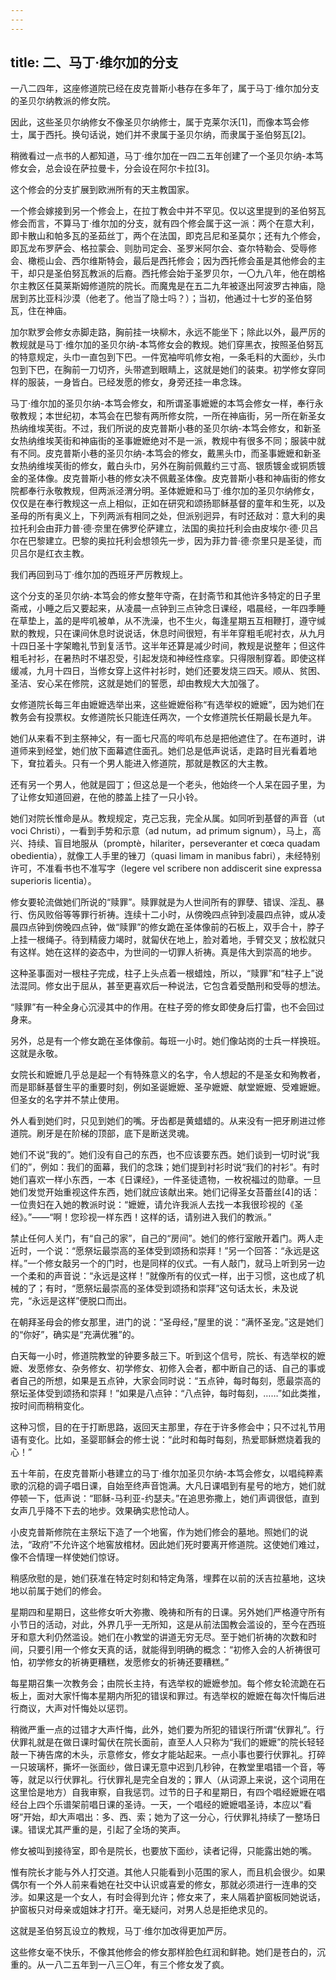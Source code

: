 ```yaml
---
---
---
```

title: 二、马丁·维尔加的分支
---




一八二四年，这座修道院已经在皮克普斯小巷存在多年了，属于马丁·维尔加分支的圣贝尔纳教派的修女院。

因此，这些圣贝尔纳修女不像圣贝尔纳修士，属于克莱尔沃[1]，而像本笃会修士，属于西托。换句话说，她们并不隶属于圣贝尔纳，而隶属于圣伯努瓦[2]。

稍微看过一点书的人都知道，马丁·维尔加在一四二五年创建了一个圣贝尔纳-本笃修女会，总会设在萨拉曼卡，分会设在阿尔卡拉[3]。

这个修会的分支扩展到欧洲所有的天主教国家。

一个修会嫁接到另一个修会上，在拉丁教会中并不罕见。仅以这里提到的圣伯努瓦修会而言，不算马丁·维尔加的分支，就有四个修会属于这一派：两个在意大利，即卡散山和帕多瓦的圣茹丝丁，两个在法国，即克吕尼和圣莫尔；还有九个修会，即瓦龙布罗萨会、格拉蒙会、则肋司定会、圣罗米阿尔会、查尔特勒会、受辱修会、橄榄山会、西尔维斯特会，最后是西托修会；因为西托修会虽是其他修会的主干，却只是圣伯努瓦教派的后裔。西托修会始于圣罗贝尔，一〇九八年，他在朗格尔主教区任莫莱斯姆修道院的院长。而魔鬼是在五二九年被逐出阿波罗古神庙，隐居到苏比亚科沙漠（他老了。他当了隐士吗？）；当初，他通过十七岁的圣伯努瓦，住在神庙。

加尔默罗会修女赤脚走路，胸前挂一块柳木，永远不能坐下；除此以外，最严厉的教规就是马丁·维尔加的圣贝尔纳-本笃修女会的教规。她们穿黑衣，按照圣伯努瓦的特意规定，头巾一直包到下巴。一件宽袖哔叽修女袍，一条毛料的大面纱，头巾包到下巴，在胸前一刀切齐，头带遮到眼睛上，这就是她们的装束。初学修女穿同样的服装，一身皆白。已经发愿的修女，身旁还挂一串念珠。

马丁·维尔加的圣贝尔纳-本笃会修女，和所谓圣事嬷嬷的本笃会修女一样，奉行永敬教规；本世纪初，本笃会在巴黎有两所修女院，一所在神庙街，另一所在新圣女热纳维埃芙街。不过，我们所说的皮克普斯小巷的圣贝尔纳-本笃会修女，和新圣女热纳维埃芙街和神庙街的圣事嬷嬷绝对不是一派，教规中有很多不同；服装中就有不同。皮克普斯小巷的圣贝尔纳-本笃会的修女，戴黑头巾，而圣事嬷嬷和新圣女热纳维埃芙街的修女，戴白头巾，另外在胸前佩戴约三寸高、银质镀金或铜质镀金的圣体像。皮克普斯小巷的修女决不佩戴圣体像。皮克普斯小巷和神庙街的修女院都奉行永敬教规，但两派泾渭分明。圣体嬷嬷和马丁·维尔加的圣贝尔纳修女，仅仅是在奉行教规这一点上相似，正如在研究和颂扬耶稣基督的童年和生死，以及圣母的所有奥义上，下列两派有相同之处，但派别迥异，有时还敌对：意大利的奥拉托利会由菲力普·德·奈里在佛罗伦萨建立，法国的奥拉托利会由皮埃尔·德·贝吕尔在巴黎建立。巴黎的奥拉托利会想领先一步，因为菲力普·德·奈里只是圣徒，而贝吕尔是红衣主教。

我们再回到马丁·维尔加的西班牙严厉教规上。

这个分支的圣贝尔纳-本笃会的修女整年守斋，在封斋节和其他许多特定的日子里斋戒，小睡之后又要起来，从凌晨一点钟到三点钟念日课经，唱晨经，一年四季睡在草垫上，盖的是哔叽被单，从不洗澡，也不生火，每逢星期五互相鞭打，遵守缄默的教规，只在课间休息时说说话，休息时间很短，有半年穿粗毛呢衬衣，从九月十四日圣十字架瞻礼节到复活节。这半年还算是减少时间，教规是说整年；但这件粗毛衬衫，在暑热时不堪忍受，引起发烧和神经性痉挛。只得限制穿着。即使这样缓减，九月十四日，当修女穿上这件衬衫时，她们还要发烧三四天。顺从、贫困、圣洁、安心呆在修院，这就是她们的誓愿，却由教规大大加强了。

女修道院长每三年由嬷嬷选举出来，这些嬷嬷俗称“有选举权的嬷嬷”，因为她们在教务会有投票权。女修道院长只能连任两次，一个女修道院长任期最长是九年。

她们从来看不到主祭神父，有一面七尺高的哔叽布总是把他遮住了。在布道时，讲道师来到经堂，她们放下面幕遮住面孔。她们总是低声说话，走路时目光看着地下，耷拉着头。只有一个男人能进入修道院，那就是教区的大主教。

还有另一个男人，他就是园丁；但这总是一个老头，他始终一个人呆在园子里，为了让修女知道回避，在他的膝盖上挂了一只小铃。

她们对院长惟命是从。教规规定，克己忘我，完全从属。如同听到基督的声音（ut voci Christi），一看到手势和示意（ad nutum，ad primum signum），马上，高兴、持续、盲目地服从（promptè，hilariter，perseveranter et cœca quadam obedientia），就像工人手里的锉刀（quasi limam in manibus fabri），未经特别许可，不准看书也不准写字（legere vel scribere non addiscerit sine expressa superioris licentia）。

修女要轮流做她们所说的“赎罪”。赎罪就是为人世间所有的罪孽、错误、淫乱、暴行、伤风败俗等等罪行祈祷。连续十二小时，从傍晚四点钟到凌晨四点钟，或从凌晨四点钟到傍晚四点钟，做“赎罪”的修女跪在圣体像前的石板上，双手合十，脖子上挂一根绳子。待到精疲力竭时，就匐伏在地上，脸对着地，手臂交叉；放松就只有这样。她在这样的姿态中，为世间的一切罪人祈祷。真是伟大到崇高的地步。

这种圣事面对一根柱子完成，柱子上头点着一根蜡烛，所以，“赎罪”和“柱子上”说法混同。修女出于屈从，甚至更喜欢后一种说法，它包含着受酷刑和受辱的想法。

“赎罪”有一种全身心沉浸其中的作用。在柱子旁的修女即使身后打雷，也不会回过身来。

另外，总是有一个修女跪在圣体像前。每班一小时。她们像站岗的士兵一样换班。这就是永敬。

女院长和嬷嬷几乎总是起一个有特殊意义的名字，令人想起的不是圣女和殉教者，而是耶稣基督生平的重要时刻，例如圣诞嬷嬷、圣孕嬷嬷、献堂嬷嬷、受难嬷嬷。但圣女的名字并不禁止使用。

外人看到她们时，只见到她们的嘴。牙齿都是黄蜡蜡的。从来没有一把牙刷进过修道院。刷牙是在阶梯的顶部，底下是断送灵魂。

她们不说“我的”。她们没有自己的东西，也不应该要东西。她们谈到一切时说“我们的”，例如：我们的面幕，我们的念珠；她们提到衬衫时说“我们的衬衫”。有时她们喜欢一样小东西，一本《日课经》，一件圣徒遗物，一枚祝福过的勋章。一旦她们发觉开始重视这件东西，她们就应该献出来。她们记得圣女苔蕾丝[4]的话：一位贵妇在入她的教派时说：“嬷嬷，请允许我派人去找一本我很珍视的《圣经》。”——“啊！您珍视一样东西！这样的话，请别进入我们的教派。”

禁止任何人关门，有“自己的家”，自己的“房间”。她们的修行室敞开着门。两人走近时，一个说：“愿祭坛最崇高的圣体受到颂扬和崇拜！”另一个回答：“永远是这样。”一个修女敲另一个的门时，也是同样的仪式。一有人敲门，就马上听到另一边一个柔和的声音说：“永远是这样！”就像所有的仪式一样，出于习惯，这也成了机械的了；有时，“愿祭坛最崇高的圣体受到颂扬和崇拜”这句话太长，未及说完，“永远是这样”便脱口而出。

在朝拜圣母会的修女那里，进门的说：“圣母经，”屋里的说：“满怀圣宠。”这是她们的“你好”，确实是“充满优雅”的。

白天每一小时，修道院教堂的钟要多敲三下。听到这个信号，院长、有选举权的嬷嬷、发愿修女、杂务修女、初学修女、初修入会者，都中断自己的话、自己的事或者自己的所想，如果是五点钟，大家会同时说：“五点钟，每时每刻，愿最崇高的祭坛圣体受到颂扬和崇拜！”如果是八点钟：“八点钟，每时每刻，……”如此类推，按时间而稍稍变化。

这种习惯，目的在于打断思路，返回天主那里，存在于许多修会中；只不过礼节用语有变化。比如，圣婴耶稣会的修士说：“此时和每时每刻，热爱耶稣燃烧着我的心！”

五十年前，在皮克普斯小巷建立的马丁·维尔加圣贝尔纳-本笃会修女，以唱纯粹素歌的沉稳的调子唱日课，自始至终声音饱满。大凡日课唱到有星号的地方，她们就停顿一下，低声说：“耶稣-马利亚-约瑟夫。”在追思弥撒上，她们声调很低，直到女声几乎降不下去的地步。效果确实悲怆动人。

小皮克普斯修院在主祭坛下造了一个地窖，作为她们修会的墓地。照她们的说法，“政府”不允许这个地窖放棺材。因此她们死时要离开修道院。这使她们难过，像不合情理一样使她们惊讶。

稍感欣慰的是，她们获准在特定时刻和特定角落，埋葬在以前的沃吉拉墓地，这块地以前属于她们的修会。

星期四和星期日，这些修女听大弥撒、晚祷和所有的日课。另外她们严格遵守所有小节日的活动，对此，外界几乎一无所知，这是从前法国教会滥设的，至今在西班牙和意大利仍然滥设。她们在小教堂的讲道无穷无尽。至于她们祈祷的次数和时间，只要引用一个修女天真的话，就能得到明确的概念：“初修入会的人祈祷很可怕，初学修女的祈祷更糟糕，发愿修女的祈祷还要糟糕。”

每星期召集一次教务会；由院长主持，有选举权的嬷嬷参加。每个修女轮流跪在石板上，面对大家忏悔本星期内所犯的错误和罪过。有选举权的嬷嬷在每次忏悔后进行商议，大声对忏悔处以惩罚。

稍微严重一点的过错才大声忏悔，此外，她们要为所犯的错误行所谓“伏罪礼”。行伏罪礼就是在做日课时匐伏在院长面前，直至人人只称为“我们的嬷嬷”的院长轻轻敲一下祷告席的木头，示意修女，修女才能站起来。一点小事也要行伏罪礼。打碎一只玻璃杯，撕坏一张面纱，做日课无意中迟到几秒钟，在教堂里唱错一个音，等等，就足以行伏罪礼。行伏罪礼是完全自发的；罪人（从词源上来说，这个词用在这里恰是地方）自我审察，自我惩罚。过节的日子和星期日，有四个唱经嬷嬷在唱经台上四个乐谱架前唱日课的圣诗。一天，一个唱经的嬷嬷唱圣诗，本应以“看呀”开始，却大声唱出：多、西、索；她为了这一分心，行伏罪礼持续了一整场日课。错误尤其严重的是，引起了全场的笑声。

修女被叫到接待室，即令是院长，也要放下面纱，读者记得，只能露出她的嘴。

惟有院长才能与外人打交道。其他人只能看到小范围的家人，而且机会很少。如果偶尔有一个外人前来看她在社交中认识或喜爱的修女，那就必须进行一连串的交涉。如果这是一个女人，有时会得到允许；修女来了，来人隔着护窗板同她说话，护窗板只对母亲或姐妹才打开。毫无疑问，对男人总是拒绝求见的。

这就是圣伯努瓦设立的教规，马丁·维尔加改得更加严厉。

这些修女毫不快乐，不像其他修会的修女那样脸色红润和鲜艳。她们是苍白的，沉重的。从一八二五年到一八三〇年，有三个修女发了疯。